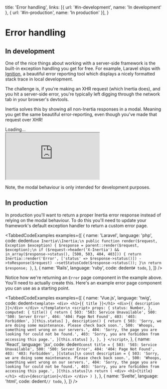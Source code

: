 
  title: 'Error handling',
  links: [{ url: '#in-development', name: 'In development' }, { url: '#in-production', name: 'In production' }],
}

# Error handling

## In development

One of the nice things about working with a server-side framework is the built-in exception handling you get for free.
For example, Laravel ships with [Ignition](https://github.com/facade/ignition), a beautiful error reporting tool which
displays a nicely formatted stack trace in local development.

The challenge is, if you're making an XHR request (which Inertia does), and you hit a server-side error, you're
typically left digging through the network tab in your browser's devtools.

Inertia solves this by showing all non-Inertia responses in a modal. Meaning you get the same beautiful error-reporting,
even though you've made that request over XHR!

<div className="my-6 relative rounded overflow-hidden bg-gray-500" style={{ paddingTop: '80.5%' }}>
  <div className="absolute inset-0 w-full h-full flex items-center justify-center text-sm">Loading&hellip;</div>
  <iframe
    className="absolute inset-0 w-full h-full"
    src="https://player.vimeo.com/video/363562630?autoplay=1&loop=1&muted=1&background=1"
  ></iframe>
</div>

<Notice>Note, the modal behaviour is only intended for development purposes.</Notice>

## In production

In production you'll want to return a proper Inertia error response instead of relying on the modal behaviour. To do
this you'll need to update your framework's default exception handler to return a custom error page.

<TabbedCodeExamples
  examples={[
    {
      name: 'Laravel',
      language: 'php',
      code: dedent`
        use Inertia\\Inertia;\n
        public function render($request, Exception $exception)
        {
            $response = parent::render($request, $exception);\n
            if ($request->header('X-Inertia') && in_array($response->status(), [500, 503, 404, 403])) {
                return Inertia::render('Error', ['status' => $response->status()])
                    ->toResponse($request)
                    ->setStatusCode($response->status());
            }\n
            return $response;
        }
      `,
    },
    {
      name: 'Rails',
      language: 'ruby',
      code: dedent`
        # todo
      `,
    },
  ]}
/>

Notice how we're returning an `Error` page component in the example above. You'll need to actually create this. Here's
an example error page component you can use as a starting point.

<TabbedCodeExamples
  examples={[
    {
      name: 'Vue.js',
      language: 'twig',
      code: dedent`
        <template>
          <div>
            <h1>{{ title }}</h1>
            <div>{{ description }}</div>
          </div>
        </template>\n
        <script>
          props: {
            status: Number,
          },
          computed: {
            title() {
              return {
                503: '503: Service Unavailable',
                500: '500: Server Error',
                404: '404: Page Not Found',
                403: '403: Forbidden',
              }[this.status]
            },
            description() {
              return {
                503: 'Sorry, we are doing some maintenance. Please check back soon.',
                500: 'Whoops, something went wrong on our servers.',
                404: 'Sorry, the page you are looking for could not be found.',
                403: 'Sorry, you are forbidden from accessing this page.',
              }[this.status]
            },
          },
        }
        </script>
      `,
    },
    {
      name: 'React',
      language: 'jsx',
      code: dedent`
          const title = {
            503: '503: Service Unavailable',
            500: '500: Server Error',
            404: '404: Page Not Found',
            403: '403: Forbidden',
          }[status]\n
          const description = {
            503: 'Sorry, we are doing some maintenance. Please check back soon.',
            500: 'Whoops, something went wrong on our servers.',
            404: 'Sorry, the page you are looking for could not be found.',
            403: 'Sorry, you are forbidden from accessing this page.',
          }[this.status]\n
          return (
            <div>
              <h1>{title}</h1>
              <div>{description}</div>
            </div>
          )
        }
      `,
    },
    {
      name: 'Svelte',
      language: 'html',
      code: dedent`
        // todo
      `,
    },
  ]}
/>
